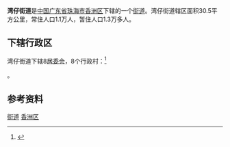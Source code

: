 {{about|珠海地名|其他地方的灣仔|灣仔 (消歧義)}}
{{中国乡级行政区
|景观照片文件名 = Wanzai Seafood Street 02.JPG
|景观照片描述 = 湾仔海鲜街
|汉语拼音 = 
|其他语言 = 
|其他语言名称 = 
|旧称 = 
|地名出处 = 
|位置图文件名 = 
|位置图描述 = 
|自定义图片= 
|建置时间 = 
|政府驻地 = 
|毗邻 = 
|总面积 = 
|总人口 = 
|总人口年份 = 
|户籍人口 = 
|户籍人口年份 = 
|常住人口 = 
|常住人口年份 = 
|人口密度 = 
|GDP = 
|GDP年份 = 
|邮政编码 = 
|电话区号 =756
|官方网站 = 
|网站名称 = 
|44/04/02/008/000}}
'''湾仔街道'''是[[中国|中国]][[广东省|广东省]][[珠海市|珠海市]][[香洲区|香洲区]]下辖的一个[[街道_(行政区划)|街道]]。湾仔街道辖区面积30.5平方公里，常住人口1.1万人，暂住人口1.3万多人。

==下辖行政区==
湾仔街道下辖8[[居委会|居委会]]，8个行政村：<ref>{{PRC admin/ref sgc|44/04/02/008/000}}</ref>

{{PRC admin/children|44/04/02/008/000}}。

==参考资料==
{{reflist}}

{{Zhuhai-stub}}
{{珠海市香洲区行政区划}}
[[Category:香洲区行政区划|街道]]
[[Category:珠海街道_(行政区划)|香洲区]]